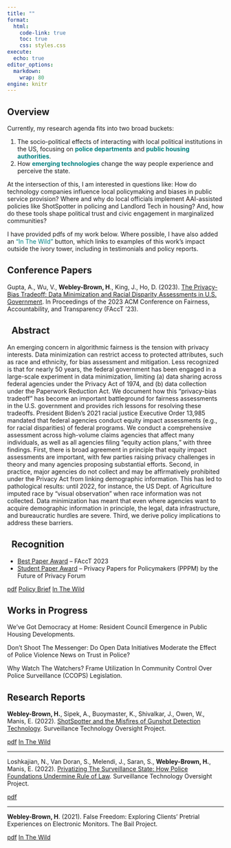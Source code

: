 ```yaml
---
title: ""
format:
  html:
    code-link: true
    toc: true
    css: styles.css
execute:
  echo: true
editor_options: 
  markdown: 
    wrap: 80
engine: knitr
---
```


## Overview

Currently, my research agenda fits into two broad buckets:

1.  The socio-political effects of interacting with local political institutions in the US, focusing on [**police departments**]{style="color:teal"} and [**public housing authorities**]{style="color:teal"}.
2.  How [**emerging technologies**]{style="color:teal"} change the way people experience and perceive the state.

At the intersection of this, I am interested in questions like: How do technology companies influence local policymaking and biases in public service provision? Where and why do local officials implement AAI-assisted policies like ShotSpotter in policing and Landlord Tech in housing? And, how do these tools shape political trust and civic engagement in marginalized communities?

::: {.callout-tip appearance="minimal"}
I have provided pdfs of my work below. Where possible, I have also added an ["In The Wild"]{style="color:teal"} button, which links to examples of this work's impact outside the ivory tower, including in testimonials and policy reports.
:::

## Conference Papers

Gupta, A., Wu, V., **Webley-Brown, H**., King, J., Ho, D. (2023). [The Privacy-Bias Tradeoff: Data Minimization and Racial Disparity Assessments in U.S. Government](https://dl.acm.org/doi/10.1145/3593013.3594015). In Proceedings of the 2023 ACM Conference on Fairness, Accountability, and Transparency (FAccT '23).

::: {.callout-note collapse="true" icon=false}

## <i class="bi bi-lightning"></i> &nbsp; Abstract

An emerging concern in algorithmic fairness is the tension with privacy interests. Data minimization can restrict access to protected attributes, such as race and ethnicity, for bias assessment and mitigation. Less recognized is that for nearly 50 years, the federal government has been engaged in a large-scale experiment in data minimization, limiting (a) data sharing across federal agencies under the Privacy Act of 1974, and (b) data collection under the Paperwork Reduction Act. We document how this “privacy-bias tradeoff” has become an important battleground for fairness assessments in the U.S. government and provides rich lessons for resolving these tradeoffs. President Biden’s 2021 racial justice Executive Order 13,985 mandated that federal agencies conduct equity impact assessments (e.g., for racial disparities) of federal programs. We conduct a comprehensive assessment across high-volume claims agencies that affect many individuals, as well as all agencies filing “equity action plans,” with three findings. First, there is broad agreement in principle that equity impact assessments are important, with few parties raising privacy challenges in theory and many agencies proposing substantial efforts. Second, in practice, major agencies do not collect and may be affirmatively prohibited under the Privacy Act from linking demographic information. This has led to pathological results: until 2022, for instance, the US Dept. of Agriculture imputed race by “visual observation” when race information was not collected. Data minimization has meant that even where agencies want to acquire demographic information in principle, the legal, data infrastructure, and bureaucratic hurdles are severe. Third, we derive policy implications to address these barriers.

:::

::: {.callout-caution collapse="true" icon=false}

## <i class="bi bi-trophy"></i> &nbsp; Recognition

- [Best Paper Award](https://facctconference.org/2023/acceptedpapers) – FAccT 2023
- [Student Paper Award](https://fpf.org/wp-content/uploads/2024/02/FPF-PPPM-2024-Digest-FINAL-PRINT-R3-singles-1.pdf) – Privacy Papers for Policymakers (PPPM) by the Future of Privacy Forum
:::

<a href="papers/privacy-bias-tradeoff.pdf" target="_blank" rel="noopener noreferrer" class="bi-file-earmark-pdf-fill btn btn-danger" role="button"> pdf</a>
<a href="https://hai.stanford.edu/policy/policy-brief-privacy-bias-trade" target="_blank" rel="noopener noreferrer" class="bi-bank btn btn-success" role="button"> Policy Brief</a>
<a href="papers/upturn-omb_testimony-HSGAC.pdf" target="_blank" rel="noopener noreferrer" class="bi-geo-alt btn btn-primary" role="button"> In The Wild </a>


## Works in Progress

We’ve Got Democracy at Home: Resident Council Emergence in Public Housing Developments.

Don’t Shoot The Messenger: Do Open Data Initiatives Moderate the Effect of Police Violence News on Trust in Police?

Why Watch The Watchers? Frame Utilization In Community Control Over Police Surveillance (CCOPS) Legislation.


## Research Reports

__Webley-Brown, H.__, Sipek, A., Buoymaster, K., Shivalkar, J., Owen, W., Manis, E. (2022). [ShotSpotter and the Misfires of Gunshot Detection Technology](https://www.stopspying.org/shotspotter). Surveillance Technology Oversight Project.

<a href="papers/shotspotter.pdf" target="_blank" rel="noopener noreferrer" class="bi-file-earmark-pdf-fill btn btn-danger" role="button"> pdf</a>
<a href="papers/epic-doj.pdf" target="_blank" rel="noopener noreferrer" class="bi-geo-alt btn btn-primary" role="button"> In The Wild </a>

<hr>

 Loshkajian, N., Van Doran, S., Melendi, J., Saran, S., __Webley-Brown, H.__, Manis, E. (2022). [Privatizing The Surveillance State: How Police Foundations Undermine Rule of Law](https://www.stopspying.org/privatizing-surveillance-state). Surveillance Technology Oversight Project.

<a href="papers/privatizing-surveillance-state.pdf" target="_blank" rel="noopener noreferrer" class="bi-file-earmark-pdf-fill btn btn-danger" role="button"> pdf</a>

<hr>

__Webley-Brown, H__. (2021). False Freedom: Exploring Clients’ Pretrial Experiences on Electronic Monitors. The Bail Project.

<a href="papers/false-freedom.pdf" target="_blank" rel="noopener noreferrer" class="bi-file-earmark-pdf-fill btn btn-danger" role="button"> pdf</a>
<a href="papers/san-fran-em.pdf" target="_blank" rel="noopener noreferrer" class="bi-geo-alt btn btn-primary" role="button"> In The Wild </a>

